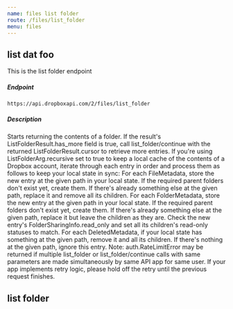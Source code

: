 ```yaml
---
name: files list folder
route: /files/list_folder
menu: files
---
```

## list dat foo
This is the list folder endpoint

##### Endpoint
```shell
https://api.dropboxapi.com/2/files/list_folder
```
##### Description
Starts returning the contents of a folder. If the result's ListFolderResult.has_more field is true, call list_folder/continue with the returned ListFolderResult.cursor to retrieve more entries.
If you're using ListFolderArg.recursive set to true to keep a local cache of the contents of a Dropbox account, iterate through each entry in order and process them as follows to keep your local state in sync:
For each FileMetadata, store the new entry at the given path in your local state. If the required parent folders don't exist yet, create them. If there's already something else at the given path, replace it and remove all its children.
For each FolderMetadata, store the new entry at the given path in your local state. If the required parent folders don't exist yet, create them. If there's already something else at the given path, replace it but leave the children as they are. Check the new entry's FolderSharingInfo.read_only and set all its children's read-only statuses to match.
For each DeletedMetadata, if your local state has something at the given path, remove it and all its children. If there's nothing at the given path, ignore this entry.
Note: auth.RateLimitError may be returned if multiple list_folder or list_folder/continue calls with same parameters are made simultaneously by same API app for same user. If your app implements retry logic, please hold off the retry until the previous request finishes.


## list folder

<Props of={Params} />